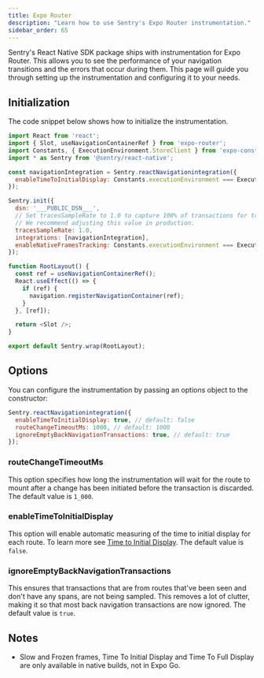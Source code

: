 ```yaml
---
title: Expo Router
description: "Learn how to use Sentry's Expo Router instrumentation."
sidebar_order: 65
---
```


Sentry's React Native SDK package ships with instrumentation for Expo Router. This allows you to see the performance of your navigation transitions and the errors that occur during them. This page will guide you through setting up the instrumentation and configuring it to your needs.

## Initialization

The code snippet below shows how to initialize the instrumentation.

```javascript {6-8, 15-16, 20-25} {filename: app/_layout.tsx}
import React from 'react';
import { Slot, useNavigationContainerRef } from 'expo-router';
import Constants, { ExecutionEnvironment.StoreClient } from 'expo-constants';
import * as Sentry from '@sentry/react-native';

const navigationIntegration = Sentry.reactNavigationintegration({
  enableTimeToInitialDisplay: Constants.executionEnvironment === ExecutionEnvironment.StoreClient, // Only in native builds, not in Expo Go.
});

Sentry.init({
  dsn: '___PUBLIC_DSN___',
  // Set tracesSampleRate to 1.0 to capture 100% of transactions for tracing.
  // We recommend adjusting this value in production.
  tracesSampleRate: 1.0,
  integrations: [navigationIntegration],
  enableNativeFramesTracking: Constants.executionEnvironment === ExecutionEnvironment.StoreClient, // Only in native builds, not in Expo Go.
});

function RootLayout() {
  const ref = useNavigationContainerRef();
  React.useEffect(() => {
    if (ref) {
      navigation.registerNavigationContainer(ref);
    }
  }, [ref]);

  return <Slot />;
}

export default Sentry.wrap(RootLayout);
```

## Options

You can configure the instrumentation by passing an options object to the constructor:

```javascript
Sentry.reactNavigationintegration({
  enableTimeToInitialDisplay: true, // default: false
  routeChangeTimeoutMs: 1000, // default: 1000
  ignoreEmptyBackNavigationTransactions: true, // default: true
});
```

### routeChangeTimeoutMs

This option specifies how long the instrumentation will wait for the route to mount after a change has been initiated before the transaction is discarded. The default value is `1_000`.

### enableTimeToInitialDisplay

This option will enable automatic measuring of the time to initial display for each route. To learn more see [Time to Initial Display](/platforms/react-native/tracing/instrumentation/time-to-display). The default value is `false`.

### ignoreEmptyBackNavigationTransactions

This ensures that transactions that are from routes that've been seen and don't have any spans, are not being sampled. This removes a lot of clutter, making it so that most back navigation transactions are now ignored. The default value is `true`.

## Notes

- Slow and Frozen frames, Time To Initial Display and Time To Full Display are only available in native builds, not in Expo Go.
